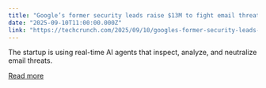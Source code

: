```yaml
---
title: "Google’s former security leads raise $13M to fight email threats before they reach you"
date: "2025-09-10T11:00:00.000Z"
link: "https://techcrunch.com/2025/09/10/googles-former-security-leads-raise-13m-to-fight-email-threats-before-they-reach-you/"
---
```


The startup is using real-time AI agents that inspect, analyze, and neutralize email threats.

[Read more](https://techcrunch.com/2025/09/10/googles-former-security-leads-raise-13m-to-fight-email-threats-before-they-reach-you/)

